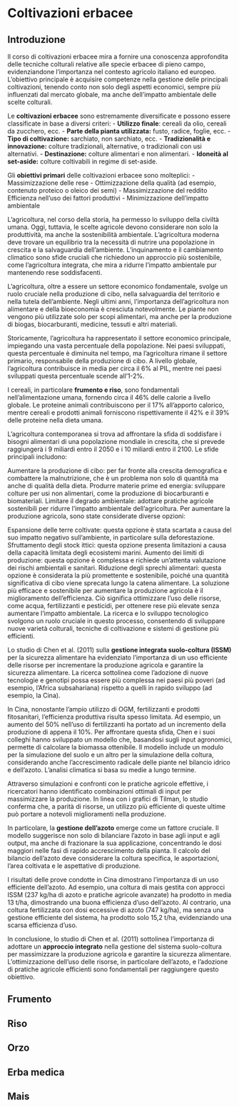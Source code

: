 # Coltivazioni erbacee

## Introduzione

Il corso di coltivazioni erbacee mira a fornire una conoscenza approfondita delle tecniche colturali relative alle specie erbacee di pieno campo, evidenziandone l'importanza nel contesto agricolo italiano ed europeo. L'obiettivo principale è acquisire competenze nella gestione delle principali coltivazioni, tenendo conto non solo degli aspetti economici, sempre più influenzati dal mercato globale, ma anche dell'impatto ambientale delle scelte colturali.

Le **coltivazioni erbacee** sono estremamente diversificate e possono essere classificate in base a diversi criteri: - **Utilizzo finale**: cereali da olio, cereali da zucchero, ecc. - **Parte della pianta utilizzata:** fusto, radice, foglie, ecc. - **Tipo di coltivazione:** sarchiato, non sarchiato, ecc. - **Tradizionalità e innovazione:** colture tradizionali, alternative, o tradizionali con usi alternativi. - **Destinazione:** colture alimentari e non alimentari. - **Idoneità al set-aside:** colture coltivabili in regime di set-aside.

Gli **obiettivi primari** delle coltivazioni erbacee sono molteplici: - Massimizzazione delle rese - Ottimizzazione della qualità (ad esempio, contenuto proteico o oleico dei semi) - Massimizzazione del reddito Efficienza nell'uso dei fattori produttivi - Minimizzazione dell'impatto ambientale

L'agricoltura, nel corso della storia, ha permesso lo sviluppo della civiltà umana. Oggi, tuttavia, le scelte agricole devono considerare non solo la produttività, ma anche la sostenibilità ambientale. L'agricoltura moderna deve trovare un equilibrio tra la necessità di nutrire una popolazione in crescita e la salvaguardia dell'ambiente. L'inquinamento e il cambiamento climatico sono sfide cruciali che richiedono un approccio più sostenibile, come l'agricoltura integrata, che mira a ridurre l'impatto ambientale pur mantenendo rese soddisfacenti.

L'agricoltura, oltre a essere un settore economico fondamentale, svolge un ruolo cruciale nella produzione di cibo, nella salvaguardia del territorio e nella tutela dell'ambiente. Negli ultimi anni, l'importanza dell'agricoltura non alimentare e della bioeconomia è cresciuta notevolmente. Le piante non vengono più utilizzate solo per scopi alimentari, ma anche per la produzione di biogas, biocarburanti, medicine, tessuti e altri materiali.

Storicamente, l'agricoltura ha rappresentato il settore economico principale, impiegando una vasta percentuale della popolazione. Nei paesi sviluppati, questa percentuale è diminuita nel tempo, ma l'agricoltura rimane il settore primario, responsabile della produzione di cibo. A livello globale, l'agricoltura contribuisce in media per circa il 6% al PIL, mentre nei paesi sviluppati questa percentuale scende all'1-2%.

I cereali, in particolare **frumento e riso**, sono fondamentali nell'alimentazione umana, fornendo circa il 46% delle calorie a livello globale. Le proteine animali contribuiscono per il 17% all'apporto calorico, mentre cereali e prodotti animali forniscono rispettivamente il 42% e il 39% delle proteine nella dieta umana.

L'agricoltura contemporanea si trova ad affrontare la sfida di soddisfare i bisogni alimentari di una popolazione mondiale in crescita, che si prevede raggiungerà i 9 miliardi entro il 2050 e i 10 miliardi entro il 2100. Le sfide principali includono:

Aumentare la produzione di cibo: per far fronte alla crescita demografica e combattere la malnutrizione, che è un problema non solo di quantità ma anche di qualità della dieta. Produrre materie prime ed energia: sviluppare colture per usi non alimentari, come la produzione di biocarburanti e biomateriali. Limitare il degrado ambientale: adottare pratiche agricole sostenibili per ridurre l'impatto ambientale dell'agricoltura. Per aumentare la produzione agricola, sono state considerate diverse opzioni:

Espansione delle terre coltivate: questa opzione è stata scartata a causa del suo impatto negativo sull'ambiente, in particolare sulla deforestazione. Sfruttamento degli stock ittici: questa opzione presenta limitazioni a causa della capacità limitata degli ecosistemi marini. Aumento dei limiti di produzione: questa opzione è complessa e richiede un'attenta valutazione dei rischi ambientali e sanitari. Riduzione degli sprechi alimentari: questa opzione è considerata la più promettente e sostenibile, poiché una quantità significativa di cibo viene sprecata lungo la catena alimentare. La soluzione più efficace e sostenibile per aumentare la produzione agricola è il miglioramento dell'efficienza. Ciò significa ottimizzare l'uso delle risorse, come acqua, fertilizzanti e pesticidi, per ottenere rese più elevate senza aumentare l'impatto ambientale. La ricerca e lo sviluppo tecnologico svolgono un ruolo cruciale in questo processo, consentendo di sviluppare nuove varietà colturali, tecniche di coltivazione e sistemi di gestione più efficienti.

Lo studio di Chen et al. (2011) sulla **gestione integrata suolo-coltura (ISSM)** per la sicurezza alimentare ha evidenziato l'importanza di un uso efficiente delle risorse per incrementare la produzione agricola e garantire la sicurezza alimentare. La ricerca sottolinea come l'adozione di nuove tecnologie e genotipi possa essere più complessa nei paesi più poveri (ad esempio, l'Africa subsahariana) rispetto a quelli in rapido sviluppo (ad esempio, la Cina).

In Cina, nonostante l'ampio utilizzo di OGM, fertilizzanti e prodotti fitosanitari, l'efficienza produttiva risulta spesso limitata. Ad esempio, un aumento del 50% nell'uso di fertilizzanti ha portato ad un incremento della produzione di appena il 10%. Per affrontare questa sfida, Chen e i suoi colleghi hanno sviluppato un modello che, basandosi sugli input agronomici, permette di calcolare la biomassa ottenibile. Il modello include un modulo per la simulazione del suolo e un altro per la simulazione della coltura, considerando anche l'accrescimento radicale delle piante nel bilancio idrico e dell'azoto. L'analisi climatica si basa su medie a lungo termine.

Attraverso simulazioni e confronti con le pratiche agricole effettive, i ricercatori hanno identificato combinazioni ottimali di input per massimizzare la produzione. In linea con i grafici di Tilman, lo studio conferma che, a parità di risorse, un utilizzo più efficiente di queste ultime può portare a notevoli miglioramenti nella produzione.

In particolare, la **gestione dell'azoto** emerge come un fattore cruciale. Il modello suggerisce non solo di bilanciare l'azoto in base agli input e agli output, ma anche di frazionare la sua applicazione, concentrando le dosi maggiori nelle fasi di rapido accrescimento della pianta. Il calcolo del bilancio dell'azoto deve considerare la coltura specifica, le asportazioni, l'area coltivata e le aspettative di produzione.

I risultati delle prove condotte in Cina dimostrano l'importanza di un uso efficiente dell'azoto. Ad esempio, una coltura di mais gestita con approcci ISSM (237 kg/ha di azoto e pratiche agricole avanzate) ha prodotto in media 13 t/ha, dimostrando una buona efficienza d'uso dell'azoto. Al contrario, una coltura fertilizzata con dosi eccessive di azoto (747 kg/ha), ma senza una gestione efficiente del sistema, ha prodotto solo 15,2 t/ha, evidenziando una scarsa efficienza d'uso.

In conclusione, lo studio di Chen et al. (2011) sottolinea l'importanza di adottare un **approccio integrato** nella gestione del sistema suolo-coltura per massimizzare la produzione agricola e garantire la sicurezza alimentare. L'ottimizzazione dell'uso delle risorse, in particolare dell'azoto, e l'adozione di pratiche agricole efficienti sono fondamentali per raggiungere questo obiettivo.

## Frumento

## Riso

## Orzo

## Erba medica

## Mais
